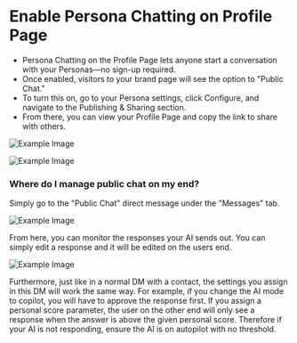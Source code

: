 # Enable Persona Chatting on Profile Page


- Persona Chatting on the Profile Page lets anyone start a conversation with your Personas—no sign-up required.
- Once enabled, visitors to your brand page will see the option to "Public Chat."
- To turn this on, go to your Persona settings, click Configure, and navigate to the Publishing & Sharing section.
- From there, you can view your Profile Page and copy the link to share with others.


![Example Image](/images/brand1.png)


![Example Image](/images/brand2.png)


### Where do I manage public chat on my end?

Simply go to the "Public Chat" direct message under the "Messages" tab.&#x20;

![Example Image](/images/brand3.png)

From here, you can monitor the responses your AI sends out. You can simply edit a response and it will be edited on the users end.


![Example Image](/images/brand4.png)


Furthermore, just like in a normal DM with a contact, the settings you assign in this DM will work the same way. For example, if you change the AI mode to copilot, you will have to approve the response first. If you assign a personal score parameter, the user on the other end will only see a response when the answer is above the given personal score. Therefore if your AI is not responding, ensure the AI is on autopilot with no threshold.&#x20;
